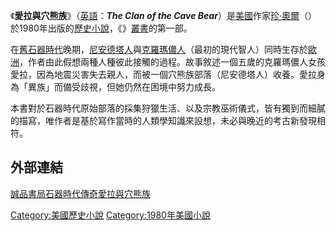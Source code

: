 {{unreferenced|time=2015-10-19T14:58:00+00:00}}
{{Infobox Book 
| name          = 愛拉與穴熊族
| title_orig    = The Clan of the Cave Bear
| translator    = 
| image         =[[File:愛拉與穴熊族台灣中文版封面.jpg|File:愛拉與穴熊族台灣中文版封面.jpg]]
| image_caption = 愛拉與穴熊族[[台灣|台灣]]中文版(貓頭應出版社)封面
| author        = [[珍·奧爾|珍·奧爾]]{{lang|en|Jean M. Auel}} 
| illustrator   = 
| cover_artist  = 
| country       = [[美國|美國]]
| language      = 英文
| series        =  
| subject       = 
| genre         = [[歷史小說|歷史小說]]
| publisher     = {{flagicon|USA}}{{le|Crown Publishing Group}}<br/>{{flagicon|Taiwan}} [[貓頭鷹出版社|貓頭鷹出版社]]<br/>{{flagicon|Hong Kong}}[[城邦（香港）出版集團|城邦（香港）出版集團]] 
| release_date  = 1980年
| media_type    = 
| pages         = 
| isbn          = <!-- Released before ISBN system implimented -->
| preceded_by   = 
| followed_by   =
}}
《'''愛拉與穴熊族'''》（[[英語|英語]]：'''''The Clan of the Cave Bear'''''）是[[美國|美國]]作家[[珍·奧爾|珍·奧爾]]（{{lang|en|Jean M. Auel}}） 於1980年出版的[[歷史小說|歷史小說]]，《{{le|石器時代傳奇|Earth's Children}}》[[叢書|叢書]]的第一部。

在[[舊石器時代|舊石器時代]]晚期，[[尼安德塔人|尼安德塔人]]與[[克羅瑪儂人|克羅瑪儂人]]（最初的現代智人）同時生存於[[歐洲|歐洲]]，作者由此假想兩種人種彼此接觸的過程。故事敘述一個五歲的克羅瑪儂人女孩愛拉，因為地震災害失去親人，而被一個穴熊族部落（尼安德塔人）收養。愛拉身為「異族」而備受歧視，但她仍然在困境中努力成長。

本書對於石器時代原始部落的採集狩獵生活、以及宗教巫術儀式，皆有獨到而細膩的描寫，唯作者是基於寫作當時的人類學知識來設想，未必與晚近的考古新發現相符。

== 外部連結 ==
[http://www.eslitebooks.com/exhibition/070625_cavebear/answer.shtml 誠品書局石器時代傳奇愛拉與穴熊族] {{Wayback|url=http://www.eslitebooks.com/exhibition/070625_cavebear/answer.shtml |date=20080918012329 }}
{{lit-stub}}

[[Category:美國歷史小說|Category:美國歷史小說]]
[[Category:1980年美國小說|Category:1980年美國小說]]